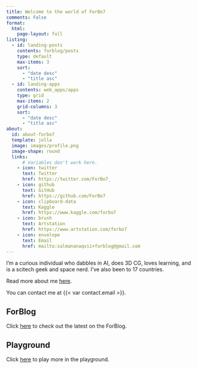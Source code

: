 ```yaml
---
title: Welcome to the world of ForBo7
comments: False
format:
  html:
    page-layout: full
listing:
  - id: landing-posts
    contents: forblog/posts
    type: default
    max-items: 3
    sort: 
      - "date desc"
      - "title asc"
  - id: landing-apps
    contents: web_apps/apps
    type: grid
    max-items: 2
    grid-columns: 3
    sort: 
      - "date desc"
      - "title asc"
about:
  id: about-forbo7
  template: jolla
  image: images/profile.png
  image-shape: round
  links:
      # Variables don't work here.
    - icon: twitter
      text: Twitter
      href: https://twitter.com/ForBo7_
    - icon: github
      text: GitHub
      href: https://github.com/ForBo7
    - icon: clipboard-data
      text: Kaggle
      href: https://www.kaggle.com/forbo7
    - icon: brush
      text: Artstation
      href: https://www.artstation.com/forbo7
    - icon: envelope
      text: Email
      href: mailto:salmananaqvii+forblog@gmail.com
---
```


:::{#about-forbo7}
I'm a curious individual who dabbles in AI, does 3D CG, loves learning, and
is a scitech geek and space nerd. I've also been to 17 countries.

Read more about me [here](about.qmd).

You can contact me at {{< var contact.email >}}.
:::

:::::{.grid}

::::{.g-col-12 .g-col-md-6}

## ForBlog
:::{#landing-posts}
:::
Click [here](forblog/index.qmd) to check out the latest on the ForBlog.

::::

::::{.g-col-12 .g-col-md-6}

## Playground
:::{#landing-apps}
:::
Click [here](web_apps/index.qmd) to play more in the playground.
::::

:::::

<!-- :::::{.columns}

::::{.column width="55%"}
## ForBlog
:::{#landing-posts}
:::
Click [here](forblog/index.qmd) to check out the latest on the ForBlog.
::::

::::{.column width="45%"}
## App Playground
:::{#landing-apps}
:::
Click [here](web_apps/index.qmd) to play more in the playground.
::::
::::: -->
